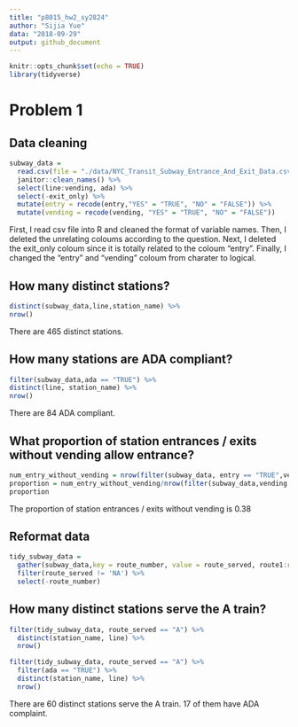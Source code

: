 ```yaml
---
title: "p8015_hw2_sy2824"
author: "Sijia Yue"
data: "2018-09-29"
output: github_document
---
```


```r
knitr::opts_chunk$set(echo = TRUE)
library(tidyverse)
```

# Problem 1

## Data cleaning
```r
subway_data = 
  read.csv(file = "./data/NYC_Transit_Subway_Entrance_And_Exit_Data.csv") %>%
  janitor::clean_names() %>%
  select(line:vending, ada) %>%
  select(-exit_only) %>%
  mutate(entry = recode(entry,"YES" = "TRUE", "NO" = "FALSE")) %>%
  mutate(vending = recode(vending, "YES" = "TRUE", "NO" = "FALSE")) 
```

First, I read csv file into R and cleaned the format of variable names. Then, I deleted the unrelating coloums according to the question. Next, I deleted the exit_only coloum since it is totally related to the coloum "entry". Finally, I changed the "entry" and "vending" coloum from charater to logical.

## How many distinct stations?
```r
distinct(subway_data,line,station_name) %>%
nrow()
```
There are 465 distinct stations.


## How many stations are ADA compliant?
```r
filter(subway_data,ada == "TRUE") %>%
distinct(line, station_name) %>%  
nrow()
```
There are 84 ADA compliant.


## What proportion of station entrances / exits without vending allow entrance?
```r
num_entry_without_vending = nrow(filter(subway_data, entry == "TRUE",vending == "FALSE")) 
proportion = num_entry_without_vending/nrow(filter(subway_data,vending == "FALSE"))
proportion
```
The proportion of station entrances / exits without vending is 0.38


## Reformat data
```r
tidy_subway_data =
  gather(subway_data,key = route_number, value = route_served, route1:route11) %>%
  filter(route_served != 'NA') %>% 
  select(-route_number)
```

## How many distinct stations serve the A train? 

```r


filter(tidy_subway_data, route_served == "A") %>%
  distinct(station_name, line) %>%
  nrow()

filter(tidy_subway_data, route_served == "A") %>%
  filter(ada == "TRUE") %>%
  distinct(station_name, line) %>%
  nrow()
```
There are 60 distinct stations serve the A train. 17 of them have ADA complaint.

```r



```


